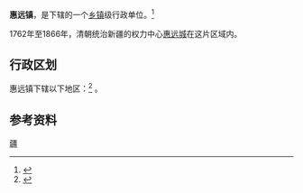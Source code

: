 {{中国乡级行政区|65/40/23/103/000}}

'''惠远镇'''，是{{PRC admin/fullname|65/40/23/103/000|3}}下辖的一个[[乡镇|乡镇]]级行政单位。<ref>{{PRC admin/ref sgc|{{PRC admin/parent|65/40/23/103/000}}}}</ref>

1762年至1866年，清朝统治新疆的权力中心[[惠远城|惠远城]]在这片区域内。

== 行政区划 ==
惠远镇下辖以下地区：<ref>{{PRC admin/ref sgc|65/40/23/103/000}}</ref>
{{PRC admin/children|65/40/23/103/000}}。

== 参考资料 ==
{{reflist}}

{{行政区划小作品}}
{{PRC admin/navcat|65/40/23/103/000}}
{{中国历史文化名镇}}

[[Category:中国历史文化名镇|疆]]